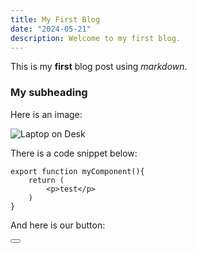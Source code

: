 ```yaml
---
title: My First Blog
date: "2024-05-21"
description: Welcome to my first blog.
---
```


This is my **first** blog post using _markdown_.

### My subheading

Here is an image:

![Laptop on Desk](/img/laptop.jpg)

There is a code snippet below:

```
export function myComponent(){
    return (
        <p>test</p>
    )
}
```

And here is our button:

<Button text="my button" />
